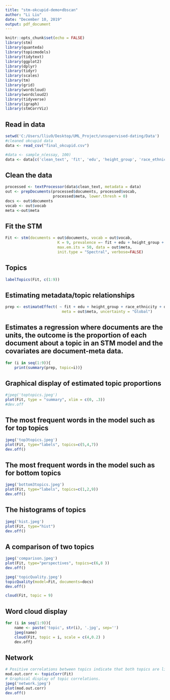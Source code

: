```yaml
---
title: "stm-okcupid-demo+dbscan"
author: "Li Liu"
date: "December 10, 2019"
output: pdf_document
---
```


```r
knitr::opts_chunk$set(echo = FALSE)
library(stm)
library(quanteda)
library(topicmodels)
library(tidytext)
library(ggplot2)
library(dplyr)
library(tidyr)
library(scales)
library(tm)
library(grid)
library(wordcloud)
library(wordcloud2)
library(tidyverse)
library(igraph)     
library(stmCorrViz)
```

## Read in data
```r
setwd('C:/Users/lliu9/Desktop/UML_Project/unsupervised-dating/Data')
#cleaned okcupid data
data <- read_csv("final_okcupid.csv")

#data <- sample_n(essay, 100)
data <- data[c('clean_text', 'fit', 'edu', 'height_group', 'race_ethnicity', 'dbscan_cluster')]
```

## Clean the data
```r
processed <- textProcessor(data$clean_text, metadata = data)
out <- prepDocuments(processed$documents, processed$vocab, 
                     processed$meta, lower.thresh = 0)
docs <- out$documents
vocab <- out$vocab
meta <-out$meta
```


## Fit the STM
```r
Fit <- stm(documents = out$documents, vocab = out$vocab,
                       K = 9, prevalence =~ fit + edu + height_group + race_ethnicity+dbscan_cluster,
                       max.em.its = 50, data = out$meta,
                       init.type = "Spectral", verbose=FALSE)
```

## Topics
```r
labelTopics(Fit, c(1:9))
```


## Estimating metadata/topic relationships
```r
prep <- estimateEffect( ~ fit + edu + height_group + race_ethnicity + dbscan_cluster, Fit,
                         meta = out$meta, uncertainty = "Global")
```


## Estimates a regression where documents are the units, the outcome is the proportion of each document about a topic in an STM model and the covariates are document-meta data. 
```r
for (i in seq(1:9)){
    print(summary(prep, topic=i))}
```


## Graphical display of estimated topic proportions
```r
#jpeg('toptopics.jpeg')
plot(Fit, type = "summary", xlim = c(0, .3))
#dev.off
```

## The most frequent words in the model such as for top topics 

```r
jpeg('top3topics.jpeg')
plot(Fit, type="labels", topics=c(5,4,7))
dev.off()
```

## The most frequent words in the model such as for bottom topics 
```r
jpeg('bottom3topics.jpeg')
plot(Fit, type="labels", topics=c(1,2,9))
dev.off()
```

## The histograms of topics
```r
jpeg('hist.jpeg')
plot(Fit, type="hist")
dev.off()
```

## A comparison of two topics 
```r
jpeg('comparison.jpeg')
plot(Fit, type="perspectives", topics=c(6,8 ))
dev.off()

```


```r
jpeg('topicQuality.jpeg')
topicQuality(model=Fit, documents=docs)
dev.off()
```



```r
cloud(Fit, topic = 9)
```

## Word cloud display 
```r
for (i in seq(1:9)){
    name <- paste('topic', str(i), '.jpg', sep='')
    jpeg(name)
    cloud(Fit, topic = i, scale = c(4,0.2) )
    dev.off}
```

## Network
```r
# Positive correlations between topics indicate that both topics are likely to be discussed within a document.
mod.out.corr <- topicCorr(Fit)
# Graphical display of topic correlations.
jpeg('network.jpeg')
plot(mod.out.corr)
dev.off()
```

